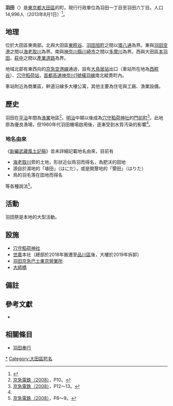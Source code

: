 {{Pathnav|日本|東京都|大田區|'''羽田'''|hide=1|frame=1}}
{{Infobox Settlement
|official_name = 羽田
|native_name =
|settlement_type = [[町|町]]
|image_skyline = Haneda_01.jpg
|imagesize = 250px
|image_caption = [[多摩川|多摩川]]河口的羽田漁港。遠方為[[東京國際機場|羽田機場]]
|image_flag =
|image_seal =
| image_map =
| map_caption =
| pushpin_map = Tokyo city
|subdivision_type = [[國家|國家]]
|subdivision_name = [[File:Flag_of_Japan.svg|border]] [[日本|日本]]
|subdivision_type1 = [[都道府縣|都道府縣]]
|subdivision_name1 = [[File:Flag_of_Tokyo_Prefecture.svg|25px]] [[東京都|東京都]]
|subdivision_type2 = [[東京都區部|特別區]]
|subdivision_name2 = [[File:Flag_of_Ota,_Tokyo.svg|25px]] [[大田區|大田區]]
|subdivision_type3 = [[地域|地域]]
|subdivision_name3 = [[蒲田區|蒲田地域]]
|established_title =
|established_date =
|government_type =
|leader_title =
|leader_name =
|area_magnitude =
|area_total_sq_mi =
|area_total_km2 =
|area_land_sq_mi =
|area_land_km2 =
|area_urban_sq_mi =
|area_urban_km2 =
|area_metro_km2 =
|area_metro_sq_mi =
|population_as_of= 2013年（平成25年）8月1日
|population_footnotes =
|population_total = 14996
|population_urban =
|population_metro =
|population_density_sq_mi =
|population_density_km2 =
| timezone = [[日本標準時間|JST]]
| utc_offset = +9
|timezone_DST =
|utc_offset_DST =
|latd=35|latm=32|lats=43.63|latNS=N
|longd=139|longm=45|longs=0.76|longEW=E
|elevation_footnotes=
|elevation_m =
|elevation_ft =
|postal_code_type = [[郵遞區號|郵遞區號]]
|postal_code = 144-0043
|area_code =
|website =
|footnotes =
}}
'''羽田'''（{{jpn|j=羽田|hg=はねだ|rm=Haneda|f=y}}）是[[東京都|東京都]][[大田區|大田區]]的町。現行行政單位為羽田一丁目至羽田六丁目。人口14,996人（2013年8月1日）<ref>{{Cite web |url=http://www.city.ota.tokyo.jp/kuseijoho/suuji/jinkou/setai_jinkou/oota_suji2508.html |title=大田区ホームページ：平成25年8月1日現在 |accessdate=2013-08-26 |archive-date=2014-02-18 |archive-url=https://web.archive.org/web/20140218230417/http://www.city.ota.tokyo.jp/kuseijoho/suuji/jinkou/setai_jinkou/oota_suji2508.html |dead-url=no }}</ref>。

== 地理 ==
位於大田區東南部。北與大田區[[東糀谷|東糀谷]]、[[羽田旭町|羽田旭町]]之間以[[國道131號|環八通]]為界。東與[[羽田空港_(大田區)|羽田空港]]之間以[[海老取川|海老取川]]為界。南與[[神奈川縣|神奈川縣]][[川崎市|川崎市]]之間以[[多摩川|多摩川]]為界。西與大田區[[本羽田|本羽田]]、[[萩中|萩中]]之間以[[東京都道、神奈川縣道6號東京大師橫濱線|產業道路]]為界。

地域北部有東西向的[[京急空港線|京急空港線]]通過，設有[[大鳥居站|大鳥居站]]出口（車站所在地為[[西糀谷|西糀谷]]）、[[穴守稻荷站|穴守稻荷站]]，[[首都高速神奈川1號橫羽線|首都高速神奈川1號橫羽線]]南北縱貫町內。

車站附近為商業區，幹道沿線多大樓公寓，其他主要為住宅與工廠、漁業設備。

== 歷史 ==
羽田在[[平治|平治]]年間為[[漁業|漁業]]地區<ref name="kq10">[[#keikyu|京急電鉄（2008）]]，P10。</ref>，[[明治|明治]]中期以後成為[[穴守稻荷神社|穴守稻荷神社]]的[[門前町|門前町]]<ref>[[#keikyu|京急電鉄（2008）]]，P12～13。</ref>。此地原為優良漁場，但1960年代羽田機場啟用後，逐漸受到水質汚染的影響<ref name="kq10" />。

=== 地名由來 ===
《[[新編武藏風土記稿|新編武藏風土記稿]]》並未詳細記載地名由來，目前有
*[[海老取川|海老取川]]旁的土地，形狀近似鳥羽而得名，為肥沃的田地
*源自於濕地的「埴田」（はにだ），或是開墾地的「墾田」（はりた）
*鳥的羽毛落在田地而得名
等各種說法<ref>[[#keikyu|京急電鉄（2008）]]，P8～9。</ref>。

== 活動 ==
羽田祭是本地的大型活動。

== 設施 ==
* [[穴守稻荷神社|穴守稻荷神社]]
* [[世嘉|世嘉]]本社（總部於2018年搬遷至[[品川區|品川區]]後，大樓於2019年拆卸）
* [[羽田京急巴士東京營業所|羽田京急巴士東京營業所]]
* [[大師橋|大師橋]]

== 備註 ==
{{Reflist}}

== 參考文獻 ==
*{{cite book | title=京急グループ110年史 最近の10年 | publisher=[[京濱急行電鐵|京濱急行電鐵]] | year=2008 |ref=keikyu}}

== 相關條目 ==
{{Commonscat|Haneda}}
*[[羽田奉行|羽田奉行]]

{{大田區的町名}}
{{DEFAULTSORT:Haneda}}
[[Category:羽田|*]]
[[Category:大田區町名|Category:大田區町名]]